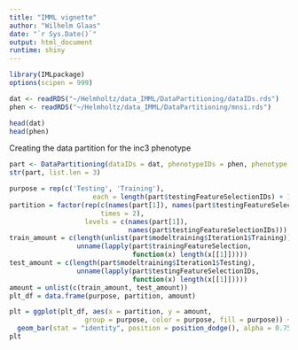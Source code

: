 ```yaml
---
title: "IMML vignette"
author: "Wilhelm Glaas"
date: "`r Sys.Date()`"
output: html_document
runtime: shiny
---
```


```r
library(IMLpackage)
options(scipen = 999)

dat <- readRDS("~/Helmholtz/data_IMML/DataPartitioning/dataIDs.rds")
phen <- readRDS("~/Helmholtz/data_IMML/DataPartitioning/mnsi.rds")
```

```r
head(dat)
head(phen)
```

Creating the data partition for the inc3 phenotype

```r
part <- DataPartitioning(dataIDs = dat, phenotypeIDs = phen, phenotype = 'inc3')
str(part, list.len = 3)
```

```r

purpose = rep(c('Testing', 'Training'),
                     each = length(part$testingFeatureSelectionIDs) + 1)
partition = factor(rep(c(names(part[1]), names(part$testingFeatureSelectionIDs)),
                       times = 2),
                   levels = c(names(part[1]),
                              names(part$testingFeatureSelectionIDs)))
train_amount = c(length(unlist(part$modeltraining$Iteration1$Training)),
                 unname(lapply(part$trainingFeatureSelection,
                               function(x) length(x[[1]]))))
test_amount = c(length(part$modeltraining$Iteration1$Testing),
                 unname(lapply(part$testingFeatureSelectionIDs,
                               function(x) length(x[[1]]))))
amount = unlist(c(train_amount, test_amount))
plt_df = data.frame(purpose, partition, amount)

plt = ggplot(plt_df, aes(x = partition, y = amount,
                   group = purpose, color = purpose, fill = purpose)) +
  geom_bar(stat = "identity", position = position_dodge(), alpha = 0.75)
plt
```
